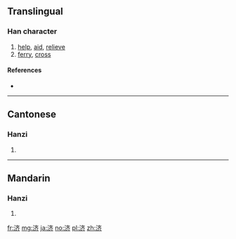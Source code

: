 {{also|濟|済}}
==Translingual==

===Han character===
{{Han char|rn=85|rad=水|as=06|sn=9|four=|canj=EYKL|ids=⿰氵齐}}

# [[help]], [[aid]], [[relieve]]
# [[ferry]], [[cross]]

====References====
* {{Han ref|kx=0623.171|hdz=31615.040|uh=6D4E|ud=27982}}

----

==Cantonese==

===Hanzi===
{{yue-hanzi|jyut=[[zai2]], [[zai3]]|y=jai2, jai3|tra=濟}}

# {{defn|lang=yue|sort=水06}}

----

==Mandarin==

===Hanzi===
{{cmn-hanzi|tra=濟|pin=[[jì]] ([[ji4]])|wg=chi<sup>4</sup>}}

# {{defn|lang=cmn|sort=水06}}

[[fr:济]]
[[mg:济]]
[[ja:济]]
[[no:济]]
[[pl:济]]
[[zh:济]]
